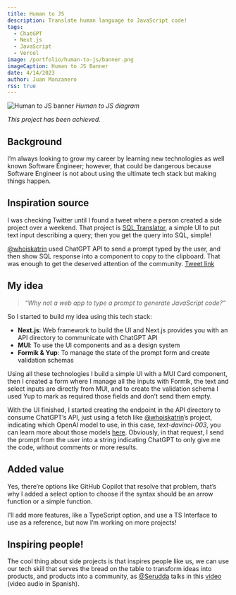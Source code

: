 ```yaml
---
title: Human to JS
description: Translate human language to JavaScript code!
tags:
  - ChatGPT
  - Next.js
  - JavaScript
  - Vercel
image: /portfolio/human-to-js/banner.png
imageCaption: Human to JS Banner
date: 4/14/2023
author: Juan Manzanero
rss: true
---
```


![Human to JS banner](/portfolio/human-to-js/banner.png) _Human to JS diagram_

_This project has been achieved._

## Background

I’m always looking to grow my career by learning new technologies as well known
Software Engineer; however, that could be dangerous because Software Engineer is
not about using the ultimate tech stack but making things happen.

## Inspiration source

I was checking Twitter until I found a tweet where a person created a side
project over a weekend. That project is
[SQL Translator](https://www.sqltranslate.app/), a simple UI to put text input
describing a query; then you get the query into SQL, simple!

[@whoiskatrin](https://twitter.com/whoiskatrin?ref_src=twsrc%5Etfw%7Ctwcamp%5Etweetembed%7Ctwterm%5E1634973237829599233%7Ctwgr%5Eb49b9d28e6ea7383ef16ea3c8c6040656ff0c944%7Ctwcon%5Es1_&ref_url=https%3A%2F%2Fpublish.twitter.com%2F%3Fquery%3Dhttps3A2F2Ftwitter.com2Fwhoiskatrin2Fstatus2F1634973237829599233widget%3DTweet)
used ChatGPT API to send a prompt typed by the user, and then show SQL response
into a component to copy to the clipboard. That was enough to get the deserved
attention of the community.
[Tweet link](https://twitter.com/whoiskatrin/status/1634973237829599233)

## My idea

> _“Why not a web app to type a prompt to generate JavaScript code?”_

So I started to build my idea using this tech stack:

- **Next.js**: Web framework to build the UI and Next.js provides you with an
  API directory to communicate with ChatGPT API
- **MUI**: To use the UI components and as a design system
- **Formik & Yup**: To manage the state of the prompt form and create validation
  schemas

Using all these technologies I build a simple UI with a MUI Card component, then
I created a form where I manage all the inputs with Formik, the text and select
inputs are directly from MUI, and to create the validation schema I used Yup to
mark as required those fields and don’t send them empty.

With the UI finished, I started creating the endpoint in the API directory to
consume ChatGPT’s API, just using a fetch
like [@whoiskatrin](https://twitter.com/whoiskatrin?ref_src=twsrc%5Etfw%7Ctwcamp%5Etweetembed%7Ctwterm%5E1634973237829599233%7Ctwgr%5Eb49b9d28e6ea7383ef16ea3c8c6040656ff0c944%7Ctwcon%5Es1_&ref_url=https%3A%2F%2Fpublish.twitter.com%2F%3Fquery%3Dhttps3A2F2Ftwitter.com2Fwhoiskatrin2Fstatus2F1634973237829599233widget%3DTweet)’s
project, indicating which OpenAI model to use, in this case, *text-davinci-003*,
you can learn more about those
models [here](https://platform.openai.com/docs/api-reference/models/list).
Obviously, in that request, I send the prompt from the user into a string
indicating ChatGPT to only give me the code, without comments or more results.

## Added value

Yes, there’re options like GitHub Copilot that resolve that problem, that’s why
I added a select option to choose if the syntax should be an arrow function or a
simple function.

I’ll add more features, like a TypeScript option, and use a TS Interface to use
as a reference, but now I’m working on more projects!

## Inspiring people!

The cool thing about side projects is that inspires people like us, we can use
our tech skill that serves the bread on the table to transform ideas into
products, and products into a community, as
[@Serudda](https://twitter.com/serudda) talks in this
[video](https://www.youtube.com/watch?v=LXgPNdw8avI&t) (video audio in Spanish).
